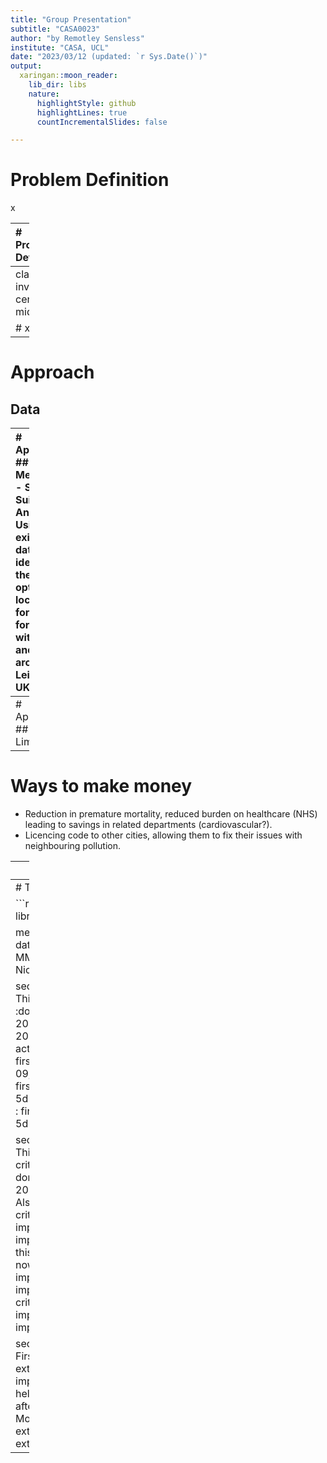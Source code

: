 ```yaml
---
title: "Group Presentation"
subtitle: "CASA0023"
author: "by Remotley Sensless"
institute: "CASA, UCL"
date: "2023/03/12 (updated: `r Sys.Date()`)"
output:
  xaringan::moon_reader:
    lib_dir: libs
    nature:
      highlightStyle: github
      highlightLines: true
      countIncrementalSlides: false

---
```

# Problem Definition

x

---
# Problem Definition


y



---
class: inverse, center, middle

# x 


---
# Approach
## Data


---
# Approach
## Methods - Site Suitablity Analysis
Using existing data to identify the optimal locations for future forests within and around Leicester, UK. 

.pull-left[

```r
DiagrammeR::grViz("digraph {
  
graph[layout = dot, rankdir = LR]

a [label = 'Suitable Site', shape = square, fillcolor = Black]
b [label = 'Prevlaining Wind Direction']
c [label = 'Pollution Concentration']
d [label = 'Existing infrastructure']


{b c d} -> a
}")
```
]

.pull-right[
```r
knitr::include_graphics('https://desktop.arcgis.com/en/arcmap/latest/extensions/spatial-analyst/solving-problems/GUID-C57C976E-7622-4815-BE51-74F31F3A16C9-web.png')
```


Image credit: [ArcGIS](https://desktop.arcgis.com/en/arcmap/latest/extensions/spatial-analyst/solving-problems/GUID-C57C976E-7622-4815-BE51-74F31F3A16C9-web.png)

]

---
# Approach
## Limitation


---
# Ways to make money
- Reduction in premature mortality, reduced burden on healthcare (NHS) leading to savings in related departments (cardiovascular?).
- Licencing code to other cities, allowing them to fix their issues with neighbouring pollution. 

---
# Timeline

```r
library(candela)

data <- list(
  list(name='Do this', level=1, start=0, end=5),
  list(name='This part 1', level=2, start=0, end=3),
  list(name='This part 2', level=2, start=3, end=5),
  list(name='Then that', level=1, start=5, end=15),
  list(name='That part 1', level=2, start=5, end=10),
  list(name='That part 2', level=2, start=10, end=15))

candela('GanttChart',
        data=data, label='name',
        start='start', end='end', level='level',
        width=700, height=200)

```


---
# Timeline 2

```r
library(DiagrammeR)

mermaid("
gantt
dateFormat  YYYY-MM-DD
title A Very Nice Gantt Diagram

section Basic Tasks
This is completed             :done,          first_1,    2014-01-06, 2014-01-08
This is active                :active,        first_2,    2014-01-09, 3d
Do this later                 :               first_3,    after first_2, 5d
Do this after that            :               first_4,    after first_3, 5d

section Important Things
Completed, critical task      :crit, done,    import_1,   2014-01-06,24h
Also done, also critical      :crit, done,    import_2,   after import_1, 2d
Doing this important task now :crit, active,  import_3,   after import_2, 3d
Next critical task            :crit,          import_4,   after import_3, 5d

section The Extras
First extras                  :active,        extras_1,   after import_4,  3d
Second helping                :               extras_2,   after extras_1, 20h
More of the extras            :               extras_3,   after extras_1, 48h
")
```


---

